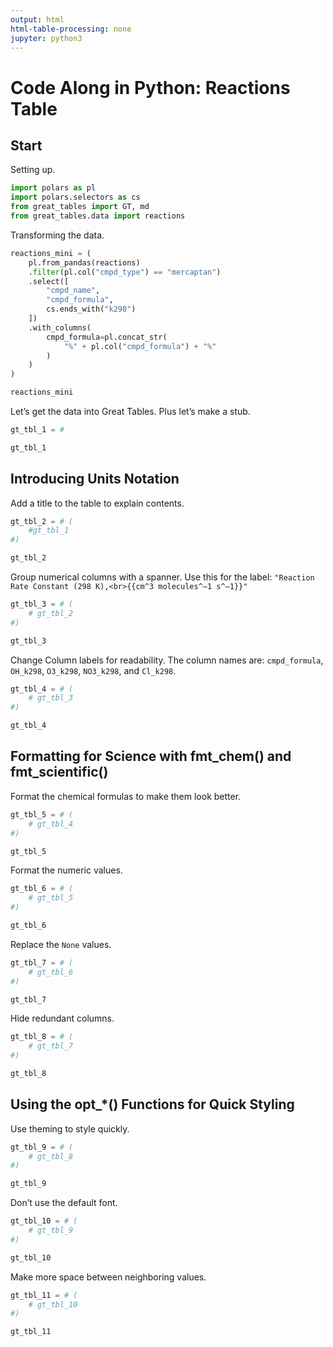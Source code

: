 ```yaml
---
output: html
html-table-processing: none
jupyter: python3
---
```


# Code Along in Python: Reactions Table

## Start

Setting up.

```python
import polars as pl
import polars.selectors as cs
from great_tables import GT, md
from great_tables.data import reactions
```

Transforming the data.

```python
reactions_mini = (
    pl.from_pandas(reactions)
    .filter(pl.col("cmpd_type") == "mercaptan")
    .select([
        "cmpd_name",
        "cmpd_formula",
        cs.ends_with("k298")
    ])
    .with_columns(
        cmpd_formula=pl.concat_str(
            "%" + pl.col("cmpd_formula") + "%"
        )
    )
)

reactions_mini
```

Let's get the data into Great Tables. Plus let's make a stub.

```python
gt_tbl_1 = # 

gt_tbl_1
```

## Introducing Units Notation

Add a title to the table to explain contents.

```python
gt_tbl_2 = # (
    #gt_tbl_1
#)

gt_tbl_2
```

Group numerical columns with a spanner. Use this for the label:
`"Reaction Rate Constant (298 K),<br>{{cm^3 molecules^–1 s^–1}}"`

```python
gt_tbl_3 = # (
    # gt_tbl_2
#)

gt_tbl_3
```

Change Column labels for readability. The column names are:
`cmpd_formula`, `OH_k298`, `O3_k298`, `NO3_k298`, and `Cl_k298`.

```python
gt_tbl_4 = # (
    # gt_tbl_3
#)

gt_tbl_4
```

## Formatting for Science with fmt_chem() and fmt_scientific()

Format the chemical formulas to make them look better.

```python
gt_tbl_5 = # (
    # gt_tbl_4
#)

gt_tbl_5
```

Format the numeric values.

```python
gt_tbl_6 = # (
    # gt_tbl_5
#)

gt_tbl_6
```

Replace the `None` values.

```python
gt_tbl_7 = # (
    # gt_tbl_6
#)

gt_tbl_7
```

Hide redundant columns.

```python
gt_tbl_8 = # (
    # gt_tbl_7
#)

gt_tbl_8
```

## Using the opt_*() Functions for Quick Styling

Use theming to style quickly.

```python
gt_tbl_9 = # (
    # gt_tbl_8
#)

gt_tbl_9
```

Don't use the default font.

```python
gt_tbl_10 = # (
    # gt_tbl_9
#)

gt_tbl_10
```

Make more space between neighboring values.

```python
gt_tbl_11 = # (
    # gt_tbl_10
#)

gt_tbl_11
```
